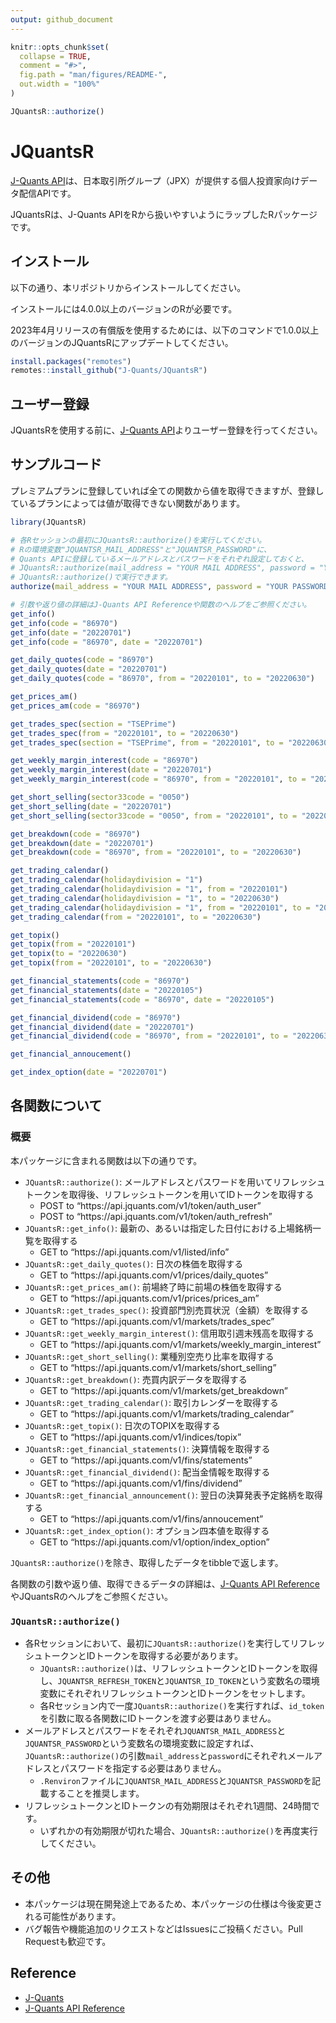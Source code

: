 ---
output: github_document
---


```{r, include = FALSE}
knitr::opts_chunk$set(
  collapse = TRUE,
  comment = "#>",
  fig.path = "man/figures/README-",
  out.width = "100%"
)
```

```{r, include=FALSE}
JQuantsR::authorize()
```

# JQuantsR

<!-- badges: start -->
<!-- badges: end -->

[J-Quants API](https://jpx-jquants.com/)は、日本取引所グループ（JPX）が提供する個人投資家向けデータ配信APIです。

JQuantsRは、J-Quants APIをRから扱いやすいようにラップしたRパッケージです。


## インストール

以下の通り、本リポジトリからインストールしてください。

インストールには4.0.0以上のバージョンのRが必要です。

2023年4月リリースの有償版を使用するためには、以下のコマンドで1.0.0以上のバージョンのJQuantsRにアップデートしてください。

```{r, eval=FALSE}
install.packages("remotes")
remotes::install_github("J-Quants/JQuantsR")
```


## ユーザー登録

JQuantsRを使用する前に、[J-Quants API](https://jpx-jquants.com/)よりユーザー登録を行ってください。


## サンプルコード

プレミアムプランに登録していれば全ての関数から値を取得できますが、登録しているプランによっては値が取得できない関数があります。


```{r, eval=FALSE}
library(JQuantsR)

# 各Rセッションの最初にJQuantsR::authorize()を実行してください。
# Rの環境変数"JQUANTSR_MAIL_ADDRESS"と"JQUANTSR_PASSWORD"に、
# Quants APIに登録しているメールアドレスとパスワードをそれぞれ設定しておくと、
# JQuantsR::authorize(mail_address = "YOUR MAIL ADDRESS", password = "YOUR PASSWORD")の代わりに
# JQuantsR::authorize()で実行できます。
authorize(mail_address = "YOUR MAIL ADDRESS", password = "YOUR PASSWORD")

# 引数や返り値の詳細はJ-Quants API Referenceや関数のヘルプをご参照ください。
get_info()
get_info(code = "86970")
get_info(date = "20220701")
get_info(code = "86970", date = "20220701")

get_daily_quotes(code = "86970")
get_daily_quotes(date = "20220701")
get_daily_quotes(code = "86970", from = "20220101", to = "20220630")

get_prices_am()
get_prices_am(code = "86970")

get_trades_spec(section = "TSEPrime")
get_trades_spec(from = "20220101", to = "20220630")
get_trades_spec(section = "TSEPrime", from = "20220101", to = "20220630")

get_weekly_margin_interest(code = "86970")
get_weekly_margin_interest(date = "20220701")
get_weekly_margin_interest(code = "86970", from = "20220101", to = "20220630")

get_short_selling(sector33code = "0050")
get_short_selling(date = "20220701")
get_short_selling(sector33code = "0050", from = "20220101", to = "20220630")

get_breakdown(code = "86970")
get_breakdown(date = "20220701")
get_breakdown(code = "86970", from = "20220101", to = "20220630")

get_trading_calendar()
get_trading_calendar(holidaydivision = "1")
get_trading_calendar(holidaydivision = "1", from = "20220101")
get_trading_calendar(holidaydivision = "1", to = "20220630")
get_trading_calendar(holidaydivision = "1", from = "20220101", to = "20220630")
get_trading_calendar(from = "20220101", to = "20220630")

get_topix()
get_topix(from = "20220101")
get_topix(to = "20220630")
get_topix(from = "20220101", to = "20220630")

get_financial_statements(code = "86970")
get_financial_statements(date = "20220105")
get_financial_statements(code = "86970", date = "20220105")

get_financial_dividend(code = "86970")
get_financial_dividend(date = "20220701")
get_financial_dividend(code = "86970", from = "20220101", to = "20220630")

get_financial_annoucement()

get_index_option(date = "20220701")
```


## 各関数について

### 概要

本パッケージに含まれる関数は以下の通りです。

- `JQuantsR::authorize()`: メールアドレスとパスワードを用いてリフレッシュトークンを取得後、リフレッシュトークンを用いてIDトークンを取得する
  - POST to "https://api.jquants.com/v1/token/auth_user"
  - POST to "https://api.jquants.com/v1/token/auth_refresh"
- `JQuantsR::get_info()`: 最新の、あるいは指定した日付における上場銘柄一覧を取得する
  - GET to "https://api.jquants.com/v1/listed/info"
- `JQuantsR::get_daily_quotes()`: 日次の株価を取得する
  - GET to "https://api.jquants.com/v1/prices/daily_quotes"
- `JQuantsR::get_prices_am()`: 前場終了時に前場の株価を取得する
  - GET to "https://api.jquants.com/v1/prices/prices_am"
- `JQuantsR::get_trades_spec()`: 投資部門別売買状況（金額）を取得する
  - GET to "https://api.jquants.com/v1/markets/trades_spec"
- `JQuantsR::get_weekly_margin_interest()`: 信用取引週末残高を取得する
  - GET to "https://api.jquants.com/v1/markets/weekly_margin_interest"
- `JQuantsR::get_short_selling()`: 業種別空売り比率を取得する
  - GET to "https://api.jquants.com/v1/markets/short_selling"
- `JQuantsR::get_breakdown()`: 売買内訳データを取得する
  - GET to "https://api.jquants.com/v1/markets/get_breakdown"
- `JQuantsR::get_trading_calendar()`: 取引カレンダーを取得する
  - GET to "https://api.jquants.com/v1/markets/trading_calendar"
- `JQuantsR::get_topix()`: 日次のTOPIXを取得する
  - GET to "https://api.jquants.com/v1/indices/topix"
- `JQuantsR::get_financial_statements()`: 決算情報を取得する
  - GET to "https://api.jquants.com/v1/fins/statements"
- `JQuantsR::get_financial_dividend()`: 配当金情報を取得する
  - GET to "https://api.jquants.com/v1/fins/dividend"
- `JQuantsR::get_financial_announcement()`: 翌日の決算発表予定銘柄を取得する
  - GET to "https://api.jquants.com/v1/fins/annoucement"
- `JQuantsR::get_index_option()`: オプション四本値を取得する
  - GET to "https://api.jquants.com/v1/option/index_option"

`JQuantsR::authorize()`を除き、取得したデータをtibbleで返します。

各関数の引数や返り値、取得できるデータの詳細は、[J-Quants API Reference](https://jpx.gitbook.io/j-quants-ja/api-reference)やJQuantsRのヘルプをご参照ください。


### `JQuantsR::authorize()`

- 各Rセッションにおいて、最初に`JQuantsR::authorize()`を実行してリフレッシュトークンとIDトークンを取得する必要があります。
  - `JQuantsR::authorize()`は、リフレッシュトークンとIDトークンを取得し、`JQUANTSR_REFRESH_TOKEN`と`JQUANTSR_ID_TOKEN`という変数名の環境変数にそれぞれリフレッシュトークンとIDトークンをセットします。
  - 各Rセッション内で一度`JQuantsR::authorize()`を実行すれば、`id_token`を引数に取る各関数にIDトークンを渡す必要はありません。
- メールアドレスとパスワードをそれぞれ`JQUANTSR_MAIL_ADDRESS`と`JQUANTSR_PASSWORD`という変数名の環境変数に設定すれば、`JQuantsR::authorize()`の引数`mail_address`と`password`にそれぞれメールアドレスとパスワードを指定する必要はありません。
  - `.Renviron`ファイルに`JQUANTSR_MAIL_ADDRESS`と`JQUANTSR_PASSWORD`を記載することを推奨します。
- リフレッシュトークンとIDトークンの有効期限はそれぞれ1週間、24時間です。
  - いずれかの有効期限が切れた場合、`JQuantsR::authorize()`を再度実行してください。


## その他

- 本パッケージは現在開発途上であるため、本パッケージの仕様は今後変更される可能性があります。
- バグ報告や機能追加のリクエストなどはIssuesにご投稿ください。Pull Requestも歓迎です。


## Reference

- [J-Quants](https://jpx-jquants.com/)
- [J-Quants API Reference](https://jpx.gitbook.io/j-quants-ja/api-reference)
